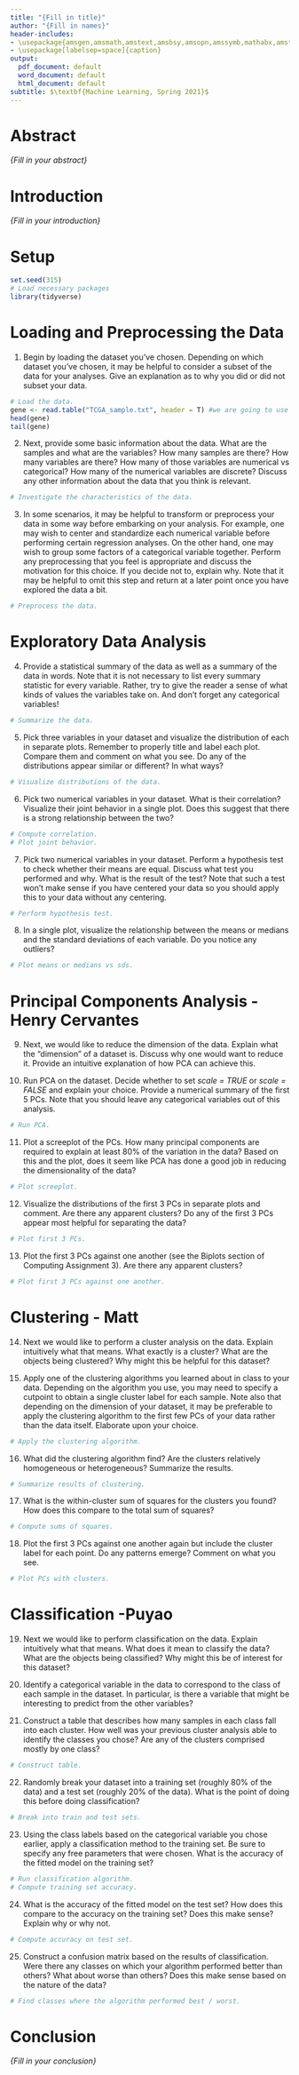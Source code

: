 ```yaml
---
title: "{Fill in title}"
author: "{Fill in names}"
header-includes:
- \usepackage{amsgen,amsmath,amstext,amsbsy,amsopn,amssymb,mathabx,amsthm,bm,bbm}
- \usepackage[labelsep=space]{caption}
output:
  pdf_document: default
  word_document: default
  html_document: default
subtitle: $\textbf{Machine Learning, Spring 2021}$
---
```


# Abstract
*{Fill in your abstract}*

# Introduction
*{Fill in your introduction}*

# Setup
```r
set.seed(315)
# Load necessary packages
library(tidyverse)
```


# Loading and Preprocessing the Data
1. Begin by loading the dataset you've chosen. Depending on which dataset you've chosen, it may be helpful to consider a subset of the data for your analyses. Give an explanation as to why you did or did not subset your data.
```r
# Load the data.
gene <- read.table("TCGA_sample.txt", header = T) #we are going to use this dataset
head(gene)
tail(gene)
```

2. Next, provide some basic information about the data. What are the samples and what are the variables? How many samples are there? How many variables are there? How many of those variables are numerical vs categorical? How many of the numerical variables are discrete? Discuss any other information about the data that you think is relevant.
```r
# Investigate the characteristics of the data.
```

3. In some scenarios, it may be helpful to transform or preprocess your data in some way before embarking on your analysis. For example, one may wish to center and standardize each numerical variable before performing certain regression analyses. On the other hand, one may wish to group some factors of a categorical variable together. Perform any preprocessing that you feel is appropriate and discuss the motivation for this choice. If you decide not to, explain why. Note that it may be helpful to omit this step and return at a later point once you have explored the data a bit.
```r
# Preprocess the data.
```


# Exploratory Data Analysis
4. Provide a statistical summary of the data as well as a summary of the data in words. Note that it is not necessary to list every summary statistic for every variable. Rather, try to give the reader a sense of what kinds of values the variables take on. And don't forget any categorical variables!
```r
# Summarize the data.
```

5. Pick three variables in your dataset and visualize the distribution of each in separate plots. Remember to properly title and label each plot. Compare them and comment on what you see. Do any of the distributions appear similar or different? In what ways?
```r
# Visualize distributions of the data.
```


6. Pick two numerical variables in your dataset. What is their correlation? Visualize their joint behavior in a single plot. Does this suggest that there is a strong relationship between the two?
```r
# Compute correlation.
# Plot joint behavior.
```

7. Pick two numerical variables in your dataset. Perform a hypothesis test to check whether their means are equal. Discuss what test you performed and why. What is the result of the test? Note that such a test won't make sense if you have centered your data so you should apply this to your data without any centering.
```r
# Perform hypothesis test.
```

8. In a single plot, visualize the relationship between the means or medians and the standard deviations of each variable. Do you notice any outliers? 
```r
# Plot means or medians vs sds.
```

# Principal Components Analysis - Henry Cervantes
9. Next, we would like to reduce the dimension of the data. Explain what the "dimension" of a dataset is. Discuss why one would want to reduce it. Provide an intuitive explanation of how PCA can achieve this.

10. Run PCA on the dataset. Decide whether to set *scale = TRUE* or *scale = FALSE* and explain your choice. Provide a numerical summary of the first 5 PCs. Note that you should leave any categorical variables out of this analysis.
```r
# Run PCA.
```

11. Plot a screeplot of the PCs. How many principal components are required to explain at least 80% of the variation in the data? Based on this and the plot, does it seem like PCA has done a good job in reducing the dimensionality of the data?
```r
# Plot screeplot.
```

12. Visualize the distributions of the first 3 PCs in separate plots and comment. Are there any apparent clusters? Do any of the first 3 PCs appear most helpful for separating the data?
```r
# Plot first 3 PCs.
```


13. Plot the first 3 PCs against one another (see the Biplots section of Computing Assignment 3). Are there any apparent clusters?
```r
# Plot first 3 PCs against one another.
```

# Clustering - Matt
14. Next we would like to perform a cluster analysis on the data. Explain intuitively what that means. What exactly is a cluster? What are the objects being clustered? Why might this be helpful for this dataset?

15. Apply one of the clustering algorithms you learned about in class to your data. Depending on the algorithm you use, you may need to specify a cutpoint to obtain a single cluster label for each sample. Note also that depending on the dimension of your dataset, it may be preferable to apply the clustering algorithm to the first few PCs of your data rather than the data itself. Elaborate upon your choice.
```r
# Apply the clustering algorithm.
```

16. What did the clustering algorithm find? Are the clusters relatively homogeneous or heterogeneous? Summarize the results.
```r
# Summarize results of clustering.
```

17. What is the within-cluster sum of squares for the clusters you found? How does this compare to the total sum of squares?
```r
# Compute sums of squares.
```

18. Plot the first 3 PCs against one another again but include the cluster label for each point. Do any patterns emerge? Comment on what you see.
```r
# Plot PCs with clusters.
```

# Classification -Puyao
19. Next we would like to perform classification on the data. Explain intuitively what that means. What does it mean to classify the data? What are the objects being classified? Why might this be of interest for this dataset?

20. Identify a categorical variable in the data to correspond to the class of each sample in the dataset. In particular, is there a variable that might be interesting to predict from the other variables?

21. Construct a table that describes how many samples in each class fall into each cluster. How well was your previous cluster analysis able to identify the classes you chose? Are any of the clusters comprised mostly by one class?
```r
# Construct table.
```

22. Randomly break your dataset into a training set (roughly 80% of the data) and a test set (roughly 20% of the data). What is the point of doing this before doing classification?
```r
# Break into train and test sets.
```

23. Using the class labels based on the categorical variable you chose earlier, apply a classification method to the training set. Be sure to specify any free parameters that were chosen. What is the accuracy of the fitted model on the training set?
```r
# Run classification algorithm.
# Compute training set accuracy.
```

24. What is the accuracy of the fitted model on the test set? How does this compare to the accuracy on the training set? Does this make sense? Explain why or why not.
```r
# Compute accuracy on test set.
```

25. Construct a confusion matrix based on the results of classification. Were there any classes on which your algorithm performed better than others? What about worse than others? Does this make sense based on the nature of the data?
```r
# Find classes where the algorithm performed best / worst.
```


# Conclusion
*{Fill in your conclusion}*

